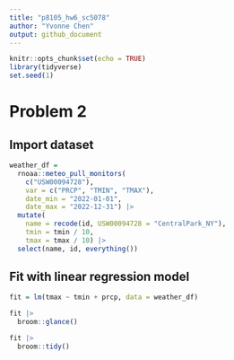 ```yaml
---
title: "p8105_hw6_sc5078"
author: "Yvonne Chen"
output: github_document
---
```


```r
knitr::opts_chunk$set(echo = TRUE)
library(tidyverse)
set.seed(1)

```

# Problem 2
## Import dataset
```r
weather_df = 
  rnoaa::meteo_pull_monitors(
    c("USW00094728"),
    var = c("PRCP", "TMIN", "TMAX"), 
    date_min = "2022-01-01",
    date_max = "2022-12-31") |>
  mutate(
    name = recode(id, USW00094728 = "CentralPark_NY"),
    tmin = tmin / 10,
    tmax = tmax / 10) |>
  select(name, id, everything())
```
## Fit with linear regression model
```r
fit = lm(tmax ~ tmin + prcp, data = weather_df)

fit |> 
  broom::glance()

fit |> 
  broom::tidy()
```
